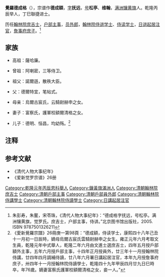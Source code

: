 '''覺羅德成格'''（{{bd|1709年||1784年}}），宗谱作'''德成額'''，[[字|字]]'''抚远'''，[[号|号]]'''松亭'''、'''维翰'''，[[满洲|满洲]][[镶黄旗|镶黄旗]]人。乾隆丙辰举人，丁巳聯捷进士。

历任[[翰林院庶吉士|翰林院庶吉士]]，[[户部|户部]][[主事|主事]]，[[员外郎|员外郎]]，[[翰林院侍讲学士|翰林院侍讲学士]]、[[侍读学士|侍读学士]]，[[日讲起居注官|日讲起居注官]]，[[詹事府|詹事府]][[庶子|庶子]]。<ref>朱彭寿，朱鳌，宋苓珠，《清代人物大事纪年》：“德成格字抚远，号松亭。满洲镶黄旗，觉罗氏。庶吉士，户部主事，侍讲。”北京图书馆出版社，2005. ISBN 9787501326211</ref>

==家族==
*高祖：薩哈廉。

*曾祖：阿喇密，三等侍卫。

*祖父：諾爾遜，散秩大臣。

*父：德爾特宜，笔帖式。

*母亲：烏爾古宸氏，云騎尉赫申之女。

*妻子：富察氏，護軍校額爾清格之女。

*儿子：德明、恒昌，均幼殇。<ref>《愛新覺羅宗譜》26冊庚一第98頁：“德成額，侍读学士，康熙四十八年己丑十一月初一日辰時，嫡母烏爾古宸氏雲騎尉赫申之女生。雍正元年六月考取文生員，乾隆元年中式舉人，乾隆二年六月由文進士選庶吉士，四年五月授戶部額外主事，五年六月授戶部主事，十四年正月授員外，廿三年十一月授翰林院侍講，廿四年四月調補侍讀，廿八年六月署日講起居注官，本年九月授詹事府庶子，卅四年十一月授翰林院侍讀學士，乾隆四十九年甲辰四月廿九日巳時卒，年76歲。嫡妻富察氏護軍校額爾清格之女，妾一人。”</ref>

==注释==
{{reflist}}

==参考文献==
*《清代人物大事纪年》
*《爱新觉罗宗谱》26册
{{乾隆二年丁巳恩科殿試金榜}}
[[Category:乾隆元年丙辰恩科舉人|Category:乾隆元年丙辰恩科舉人]]
[[Category:鑲黃旗滿洲人|Category:鑲黃旗滿洲人]]
[[Category:清朝翰林院庶吉士|Category:清朝翰林院庶吉士]]
[[Category:清朝戶部主事|Category:清朝戶部主事]]
[[Category:清朝戶部員外郎|Category:清朝戶部員外郎]]
[[Category:清朝翰林院侍講學士|Category:清朝翰林院侍講學士]]
[[Category:清朝翰林院侍讀學士|Category:清朝翰林院侍讀學士]]
[[Category:日講起居注官|Category:日講起居注官]]